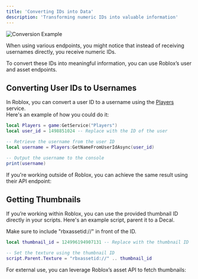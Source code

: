 ```yaml
---
title: 'Converting IDs into Data'
description: 'Transforming numeric IDs into valuable information'
---
```


<img src="/images/Image2.png" alt="Conversion Example" />

When using various endpoints, you might notice that instead of receiving usernames directly, you receive numeric IDs. 

To convert these IDs into meaningful information, you can use Roblox’s user and asset endpoints.

## Converting User IDs to Usernames

In Roblox, you can convert a user ID to a username using the [Players](https://create.roblox.com/docs/reference/engine/classes/Players) service.  
Here's an example of how you could do it:

```lua username.lua
local Players = game:GetService("Players")
local user_id = 1498851024 -- Replace with the ID of the user

-- Retrieve the username from the user ID
local username = Players:GetNameFromUserIdAsync(user_id)

-- Output the username to the console
print(username)
```

If you're working outside of Roblox, you can achieve the same result using their API endpoint: 
<Card title="Roblox User Endpoint" icon="user" href="/api-reference/external/user"></Card>

## Getting Thumbnails
If you’re working within Roblox, you can use the provided thumbnail ID directly in your scripts. Here's an example script, parent it to a Decal.

<Note>Make sure to include "rbxassetid://" in front of the ID.</Note>

```lua thumbnail.lua
local thumbnail_id = 124996194907131 -- Replace with the thumbnail ID

-- Set the texture using the thumbnail ID
script.Parent.Texture = "rbxassetid://" .. thumbnail_id
```

For external use, you can leverage Roblox’s asset API to fetch thumbnails: <Card title="Roblox Asset Endpoint" icon="image" href="/api-reference/external/thumbnail"></Card>
